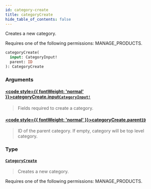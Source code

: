 ```yaml
---
id: category-create
title: categoryCreate
hide_table_of_contents: false
---
```








Creates a new category. 

Requires one of the following permissions: MANAGE_PRODUCTS.

```graphql
categoryCreate(
  input: CategoryInput!
  parent: ID
): CategoryCreate
```


### Arguments

#### [<code style={{ fontWeight: 'normal' }}>categoryCreate.<b>input</b></code>](#)<Bullet />[`CategoryInput!`](../../../developer/api-reference/inputs/category-input) <Badge class="secondary" text="non-null"/> <Badge class="secondary" text="input"/>
> Fields required to create a category.
> 

#### [<code style={{ fontWeight: 'normal' }}>categoryCreate.<b>parent</b></code>](#)<Bullet />[`ID`](../../../developer/api-reference/scalars/id) <Badge class="secondary" text="scalar"/>
> ID of the parent category. If empty, category will be top level category.
> 

### Type

#### [`CategoryCreate`](../../../developer/api-reference/objects/category-create) <Badge class="secondary" text="object"/>
> Creates a new category. 

Requires one of the following permissions: MANAGE_PRODUCTS.
> 





